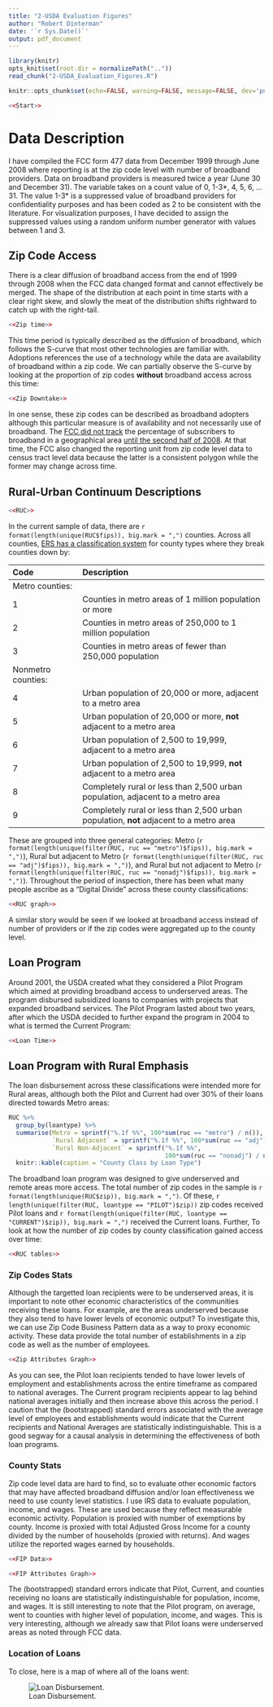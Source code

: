 ```yaml
---
title: "2-USDA Evaluation Figures"
author: "Robert Dinterman"
date: '`r Sys.Date()`'
output: pdf_document
---
```


```r
library(knitr)
opts_knit$set(root.dir = normalizePath(".."))
read_chunk("2-USDA_Evaluation_Figures.R")
```

```r
knitr::opts_chunk$set(echo=FALSE, warning=FALSE, message=FALSE, dev='png')
```

```r
<<Start>>
```

# Data Description
I have compiled the FCC form 477 data from December 1999 through June 2008 where reporting is at the zip code level with number of broadband providers. Data on broadband providers is measured twice a year (June 30 and December 31). The variable takes on a count value of 0, 1-3\*, 4, 5, 6, ... 31. The value 1-3\* is a suppressed value of broadband providers for confidentiality purposes and has been coded as 2 to be consistent with the literature. For visualization purposes, I have decided to assign the suppressed values using a random uniform number generator with values between 1 and 3.

## Zip Code Access
There is a clear diffusion of broadband access from the end of 1999 through 2008 when the FCC data changed format and cannot effectively be merged. The shape of the distribution at each point in time starts with a clear right skew, and slowly the meat of the distribution shifts rightward to catch up with the right-tail.

```r
<<Zip time>>
```

This time period is typically described as the diffusion of broadband, which follows the S-curve that most other technologies are familiar with. Adoptions references the use of a technology while the data are availability of broadband within a zip code. We can partially observe the S-curve by looking at the proportion of zip codes **without** broadband access across this time:

```r
<<Zip Downtake>>
```

In one sense, these zip codes can be described as broadband adopters although this particular measure is of availability and not necessarily use of broadband. The [FCC did not track](https://transition.fcc.gov/wcb/iatd/comp.html) the percentage of subscribers to broadband in a geographical area [until the second half of 2008](https://www.fcc.gov/encyclopedia/form-477-census-tract-data-internet-access-services). At that time, the FCC also changed the reporting unit from zip code level data to census tract level data because the latter is a consistent polygon while the former may change across time.

## Rural-Urban Continuum Descriptions
```r
<<RUC>>
```
In the current sample of data, there are `r format(length(unique(RUC$fips)), big.mark = ",")` counties. Across all counties, [ERS has a classification system](http://www.ers.usda.gov/data-products/rural-urban-continuum-codes.aspx) for county types where they break counties down by:

|Code |	Description |
|:----|:------------|
|Metro counties:| |
|1 |	Counties in metro areas of 1 million population or more |
|2 |	Counties in metro areas of 250,000 to 1 million population |
|3 |	Counties in metro areas of fewer than 250,000 population |
| Nonmetro counties: | |
|4 |	Urban population of 20,000 or more, adjacent to a metro area |
|5 |	Urban population of 20,000 or more, **not** adjacent to a metro area |
|6 |	Urban population of 2,500 to 19,999, adjacent to a metro area |
|7 |	Urban population of 2,500 to 19,999, **not** adjacent to a metro area |
|8 |	Completely rural or less than 2,500 urban population, adjacent to a metro area |
|9 |	Completely rural or less than 2,500 urban population, **not** adjacent to a metro area |

These are grouped into three general categories: Metro (`r format(length(unique(filter(RUC, ruc == "metro")$fips)), big.mark = ",")`), Rural but adjacent to Metro (`r format(length(unique(filter(RUC, ruc == "adj")$fips)), big.mark = ",")`), and Rural but not adjacent to Metro (`r format(length(unique(filter(RUC, ruc == "nonadj")$fips)), big.mark = ",")`). Throughout the period of inspection, there has been what many people ascribe as a "Digital Divide" across these county classifications:

```r
<<RUC graph>>
```

A similar story would be seen if we looked at broadband access instead of number of providers or if the zip codes were aggregated up to the county level.

## Loan Program
Around 2001, the USDA created what they considered a Pilot Program which aimed at providing broadband access to underserved areas. The program disbursed subsidized loans to companies with projects that expanded broadband services. The Pilot Program lasted about two years, after which the USDA decided to further expand the program in 2004 to what is termed the Current Program:

```r
<<Loan Time>>
```


## Loan Program with Rural Emphasis

The loan disbursement across these classifications were intended more for Rural areas, although both the Pilot and Current had over 30\% of their loans directed towards Metro areas:

```r
RUC %>% 
  group_by(loantype) %>% 
  summarise(Metro = sprintf("%.1f %%", 100*sum(ruc == "metro") / n()),
            `Rural Adjacent` = sprintf("%.1f %%", 100*sum(ruc == "adj") / n()),
            `Rural Non-Adjacent` = sprintf("%.1f %%",
                                           100*sum(ruc == "nonadj") / n())) %>% 
  knitr::kable(caption = "County Class by Loan Type")
```

The broadband loan program was designed to give underserved and remote areas more access. The total number of zip codes in the sample is `r format(length(unique(RUC$zip)), big.mark = ",")`. Of these, `r length(unique(filter(RUC, loantype == "PILOT")$zip))` zip codes received Pilot loans and `r format(length(unique(filter(RUC, loantype == "CURRENT")$zip)), big.mark = ",")` received the Current loans. Further, 
To look at how the number of zip codes by county classification gained access over time:


```r
<<RUC tables>>
```

### Zip Codes Stats
Although the targetted loan recipients were to be underserved areas, it is important to note other economic characteristics of the communities receiving these loans. For example, are the areas underserved because they also tend to have lower levels of economic output? To investigate this, we can use Zip Code Business Pattern data as a way to proxy economic activity. These data provide the total number of establishments in a zip code as well as the number of employees.

```r
<<Zip Attributes Graph>>
```

As you can see, the Pilot loan recipients tended to have lower levels of employment and establishments across the entire timeframe as compared to national averages. The Current program recipients appear to lag behind national averages initially and then increase above this across the period. I caution that the (bootstrapped) standard errors associated with the average level of employees and establishments would indicate that the Current recipients and National Averages are statistically indistinguishable. This is a good segway for a causal analysis in determining the effectiveness of both loan programs.

### County Stats
Zip code level data are hard to find, so to evaluate other economic factors that may have affected broadband diffusion and/or loan effectiveness we need to use county level statistics. I use IRS data to evaluate population, income, and wages. These are used because they reflect measurable economic activity. Population is proxied with number of exemptions by county. Income is proxied with total Adjusted Gross Income for a county divided by the number of households (proxied with returns). And wages utilize the reported wages earned by households.

```r
<<FIP Data>>
```
```r
<<FIP Attributes Graph>>
```

The (bootstrapped) standard errors indicate that Pilot, Current, and counties receiving no loans are statistically indistinguishable for population, income, and wages. It is still interesting to note that the Pilot program, on average, went to counties with higher level of population, income, and wages. This is very interesting, although we already saw that Pilot loans were underserved areas as noted through FCC data.

### Location of Loans
To close, here is a map of where all of the loans went:

![Loan Disbursement.](USDA_Evaluation/Loans_alpha.png)